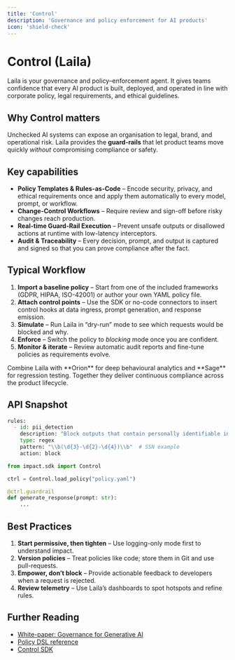 ```yaml
---
title: 'Control'
description: 'Governance and policy enforcement for AI products'
icon: 'shield-check'
---
```


# Control (Laila)

Laila is your governance and policy–enforcement agent.  It gives teams confidence that every AI product is built, deployed, and operated in line with corporate policy, legal requirements, and ethical guidelines.

## Why Control matters

Unchecked AI systems can expose an organisation to legal, brand, and operational risk.  Laila provides the **guard-rails** that let product teams move quickly *without* compromising compliance or safety.

## Key capabilities

- **Policy Templates & Rules-as-Code** – Encode security, privacy, and ethical requirements once and apply them automatically to every model, prompt, or workflow.
- **Change-Control Workflows** – Require review and sign-off before risky changes reach production.
- **Real-time Guard-Rail Execution** – Prevent unsafe outputs or disallowed actions at runtime with low-latency interceptors.
- **Audit & Traceability** – Every decision, prompt, and output is captured and signed so that you can prove compliance after the fact.

## Typical Workflow

1. **Import a baseline policy** – Start from one of the included frameworks (GDPR, HIPAA, ISO-42001) or author your own YAML policy file.
2. **Attach control points** – Use the SDK or no-code connectors to insert control hooks at data ingress, prompt generation, and response emission.
3. **Simulate** – Run Laila in “dry-run” mode to see which requests would be blocked and why.
4. **Enforce** – Switch the policy to *blocking* mode once you are confident.
5. **Monitor & iterate** – Review automatic audit reports and fine-tune policies as requirements evolve.

<Tip>
Combine Laila with **Orion** for deep behavioural analytics and **Sage** for regression testing.  Together they deliver continuous compliance across the product lifecycle.
</Tip>

## API Snapshot

```python title="policy.yaml"
rules:
  - id: pii_detection
    description: "Block outputs that contain personally identifiable information"
    type: regex
    pattern: "\\b(\d{3}-\d{2}-\d{4})\\b"  # SSN example
    action: block
```

```python
from impact.sdk import Control

ctrl = Control.load_policy("policy.yaml")

@ctrl.guardrail
def generate_response(prompt: str):
    ...
```

## Best Practices

1. **Start permissive, then tighten** – Use logging-only mode first to understand impact.
2. **Version policies** – Treat policies like code; store them in Git and use pull-requests.
3. **Empower, don’t block** – Provide actionable feedback to developers when a request is rejected.
4. **Review telemetry** – Use Laila’s dashboards to spot hotspots and refine rules.

## Further Reading

- [White-paper: Governance for Generative AI](https://impact.ai/resources/governance)
- [Policy DSL reference](/api-reference/policy-dsl)
- [Control SDK](/quickstart)
